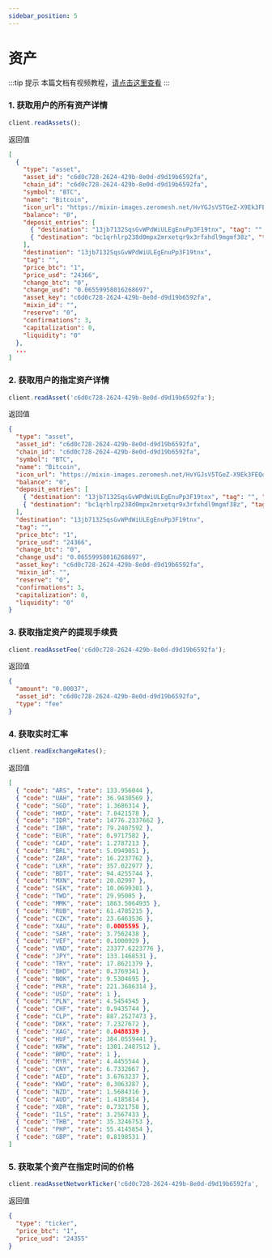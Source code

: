 ```yaml
---
sidebar_position: 5
---
```


# 资产

:::tip 提示
本篇文档有视频教程，[请点击这里查看](https://developers.mixinbots.com/courses/1e276ee9-18fb-42e3-915a-54b049679084/89329795-c5a2-4aa5-ab32-c52cf6649911)
:::

### 1. 获取用户的所有资产详情

```js
client.readAssets();
```

返回值

```json
[
  {
    "type": "asset",
    "asset_id": "c6d0c728-2624-429b-8e0d-d9d19b6592fa",
    "chain_id": "c6d0c728-2624-429b-8e0d-d9d19b6592fa",
    "symbol": "BTC",
    "name": "Bitcoin",
    "icon_url": "https://mixin-images.zeromesh.net/HvYGJsV5TGeZ-X9Ek3FEQohQZ3fE9LBEBGcOcn4c4BNHovP4fW4YB97Dg5LcXoQ1hUjMEgjbl1DPlKg1TW7kK6XP=s128",
    "balance": "0",
    "deposit_entries": [
      { "destination": "13jb7132SqsGvWPdWiULEgEnuPp3F19tnx", "tag": "", "properties": ["P2PKH"] },
      { "destination": "bc1qrhlrp238d0mpx2mrxetqr9x3rfxhdl9mgmf38z", "tag": "", "properties": ["P2WPKH_V0", "SegWit"] }
    ],
    "destination": "13jb7132SqsGvWPdWiULEgEnuPp3F19tnx",
    "tag": "",
    "price_btc": "1",
    "price_usd": "24366",
    "change_btc": "0",
    "change_usd": "0.06559958016268697",
    "asset_key": "c6d0c728-2624-429b-8e0d-d9d19b6592fa",
    "mixin_id": "",
    "reserve": "0",
    "confirmations": 3,
    "capitalization": 0,
    "liquidity": "0"
  },
  ...
]
```

### 2. 获取用户的指定资产详情

```js
client.readAsset('c6d0c728-2624-429b-8e0d-d9d19b6592fa');
```

返回值

```json
{
  "type": "asset",
  "asset_id": "c6d0c728-2624-429b-8e0d-d9d19b6592fa",
  "chain_id": "c6d0c728-2624-429b-8e0d-d9d19b6592fa",
  "symbol": "BTC",
  "name": "Bitcoin",
  "icon_url": "https://mixin-images.zeromesh.net/HvYGJsV5TGeZ-X9Ek3FEQohQZ3fE9LBEBGcOcn4c4BNHovP4fW4YB97Dg5LcXoQ1hUjMEgjbl1DPlKg1TW7kK6XP=s128",
  "balance": "0",
  "deposit_entries": [
    { "destination": "13jb7132SqsGvWPdWiULEgEnuPp3F19tnx", "tag": "", "properties": ["P2PKH"] },
    { "destination": "bc1qrhlrp238d0mpx2mrxetqr9x3rfxhdl9mgmf38z", "tag": "", "properties": ["P2WPKH_V0", "SegWit"] }
  ],
  "destination": "13jb7132SqsGvWPdWiULEgEnuPp3F19tnx",
  "tag": "",
  "price_btc": "1",
  "price_usd": "24366",
  "change_btc": "0",
  "change_usd": "0.06559958016268697",
  "asset_key": "c6d0c728-2624-429b-8e0d-d9d19b6592fa",
  "mixin_id": "",
  "reserve": "0",
  "confirmations": 3,
  "capitalization": 0,
  "liquidity": "0"
}
```

### 3. 获取指定资产的提现手续费

```js
client.readAssetFee('c6d0c728-2624-429b-8e0d-d9d19b6592fa');
```

返回值

```json
{
  "amount": "0.00037",
  "asset_id": "c6d0c728-2624-429b-8e0d-d9d19b6592fa",
  "type": "fee"
}
```

### 4. 获取实时汇率

```js
client.readExchangeRates();
```

返回值

```json
[
  { "code": "ARS", "rate": 133.956044 },
  { "code": "UAH", "rate": 36.9430569 },
  { "code": "SGD", "rate": 1.3686314 },
  { "code": "HKD", "rate": 7.8421578 },
  { "code": "IDR", "rate": 14776.2337662 },
  { "code": "INR", "rate": 79.2407592 },
  { "code": "EUR", "rate": 0.9717582 },
  { "code": "CAD", "rate": 1.2787213 },
  { "code": "BRL", "rate": 5.0949051 },
  { "code": "ZAR", "rate": 16.2237762 },
  { "code": "LKR", "rate": 357.022977 },
  { "code": "BDT", "rate": 94.4255744 },
  { "code": "MXN", "rate": 20.02997 },
  { "code": "SEK", "rate": 10.0699301 },
  { "code": "TWD", "rate": 29.95005 },
  { "code": "MMK", "rate": 1863.5064935 },
  { "code": "RUB", "rate": 61.4785215 },
  { "code": "CZK", "rate": 23.6463536 },
  { "code": "XAU", "rate": 0.0005595 },
  { "code": "SAR", "rate": 3.7562438 },
  { "code": "VEF", "rate": 0.1000929 },
  { "code": "VND", "rate": 23377.6223776 },
  { "code": "JPY", "rate": 133.1468531 },
  { "code": "TRY", "rate": 17.8621379 },
  { "code": "BHD", "rate": 0.3769341 },
  { "code": "NOK", "rate": 9.5304695 },
  { "code": "PKR", "rate": 221.3686314 },
  { "code": "USD", "rate": 1 },
  { "code": "PLN", "rate": 4.5454545 },
  { "code": "CHF", "rate": 0.9435744 },
  { "code": "CLP", "rate": 887.2527473 },
  { "code": "DKK", "rate": 7.2327672 },
  { "code": "XAG", "rate": 0.0488339 },
  { "code": "HUF", "rate": 384.0559441 },
  { "code": "KRW", "rate": 1301.2487512 },
  { "code": "BMD", "rate": 1 },
  { "code": "MYR", "rate": 4.4455544 },
  { "code": "CNY", "rate": 6.7332667 },
  { "code": "AED", "rate": 3.6763237 },
  { "code": "KWD", "rate": 0.3063287 },
  { "code": "NZD", "rate": 1.5684316 },
  { "code": "AUD", "rate": 1.4185814 },
  { "code": "XDR", "rate": 0.7321758 },
  { "code": "ILS", "rate": 3.2567433 },
  { "code": "THB", "rate": 35.3246753 },
  { "code": "PHP", "rate": 55.4145854 },
  { "code": "GBP", "rate": 0.8198531 }
]
```

### 5. 获取某个资产在指定时间的价格

```js
client.readAssetNetworkTicker('c6d0c728-2624-429b-8e0d-d9d19b6592fa', '2018-01-01');
```

返回值

```json
{
  "type": "ticker",
  "price_btc": "1",
  "price_usd": "24355"
}
```
